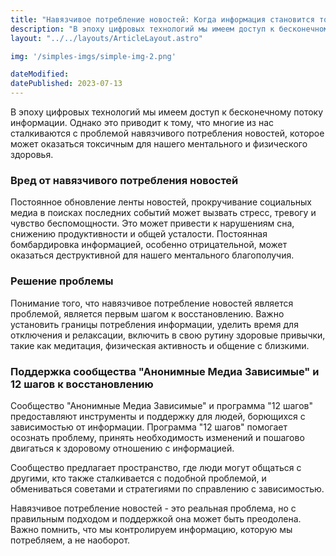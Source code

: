 ```yaml
---
title: "Навязчивое потребление новостей: Когда информация становится токсичной"
description: "В эпоху цифровых технологий мы имеем доступ к бесконечному потоку информации. "
layout: "../../layouts/ArticleLayout.astro"

img: '/simples-imgs/simple-img-2.png'

dateModified:
datePublished: 2023-07-13
---
```


В эпоху цифровых технологий мы имеем доступ к бесконечному потоку информации. Однако это приводит к тому, что многие из нас сталкиваются с проблемой навязчивого потребления новостей, которое может оказаться токсичным для нашего ментального и физического здоровья.

### Вред от навязчивого потребления новостей

Постоянное обновление ленты новостей, прокручивание социальных медиа в поисках последних событий может вызвать стресс, тревогу и чувство беспомощности. Это может привести к нарушениям сна, снижению продуктивности и общей усталости. Постоянная бомбардировка информацией, особенно отрицательной, может оказаться деструктивной для нашего ментального благополучия.

### Решение проблемы

Понимание того, что навязчивое потребление новостей является проблемой, является первым шагом к восстановлению. Важно установить границы потребления информации, уделить время для отключения и релаксации, включить в свою рутину здоровые привычки, такие как медитация, физическая активность и общение с близкими.

### Поддержка сообщества "Анонимные Медиа Зависимые" и 12 шагов к восстановлению

Сообщество "Анонимные Медиа Зависимые" и программа "12 шагов" предоставляют инструменты и поддержку для людей, борющихся с зависимостью от информации. Программа "12 шагов" помогает осознать проблему, принять необходимость изменений и пошагово двигаться к здоровому отношению с информацией.

Сообщество предлагает пространство, где люди могут общаться с другими, кто также сталкивается с подобной проблемой, и обмениваться советами и стратегиями по справлению с зависимостью.

Навязчивое потребление новостей - это реальная проблема, но с правильным подходом и поддержкой она может быть преодолена. Важно помнить, что мы контролируем информацию, которую мы потребляем, а не наоборот.
